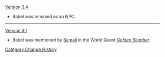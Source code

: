 [[Version 3.4]]
* Babel was released as an NPC.
----
[[Version 3.1]]
* Babel was mentioned by [[Samail]] in the World Quest ''[[Golden Slumber]]''.
<noinclude>[[Category:Change History]]</noinclude>